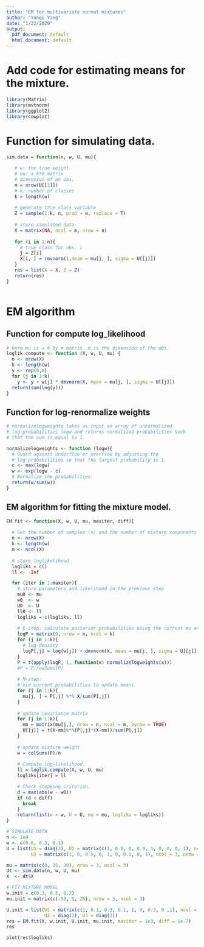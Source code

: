 ```yaml
---
title: "EM for multivariate normal mixtures"
author: "Yunqi Yang"
date: "1/22/2020"
output:
  pdf_document: default
  html_document: default
---
```


# Add code for estimating means for the mixture. 

```r
library(Matrix)
library(mvtnorm)
library(ggplot2)
library(cowplot)
```


# Function for simulating data.

```r
sim.data = function(n, w, U, mu){

   # w: the true weight
   # mu: a k*m matrix 
   # dimension of an obs. 
   m = nrow(U[[1]])
   # k: number of classes
   k = length(w)
   
   # generate true class variable  
   Z = sample(1:k, n, prob = w, replace = T)  
    
   # store simulated data
   X = matrix(NA, ncol = m, nrow = n)
   
   for (i in 1:n){
     # true class for obs. i 
     j = Z[i]
     X[i, ] = rmvnorm(1,mean = mu[j, ], sigma = U[[j]])
   }
   res = list(X = X, Z = Z)
   return(res)
}
                  
```


# EM algorithm 

## Function for compute log_likelihood

```r

# here mu is a k by m matrix. m is the dimension of the obs. 
loglik.compute <- function (X, w, U, mu) {
  n <- nrow(X)
  k <- length(w)
  y <- rep(0,n)
  for (j in 1:k)
    y <- y + w[j] * dmvnorm(X, mean = mu[j, ], sigma = U[[j]])
  return(sum(log(y)))
}

```


## Function for log-renormalize weights
```r

# normalizelogweights takes as input an array of unnormalized
# log-probabilities logw and returns normalized probabilities such
# that the sum is equal to 1.

normalizelogweights <- function (logw){
  # Guard against underflow or overflow by adjusting the
  # log-probabilities so that the largest probability is 1.
  c <- max(logw)
  w <- exp(logw - c)
  # Normalize the probabilities.
  return(w/sum(w))
}

```



## EM algorithm for fitting the mixture  model.
```r

EM.fit <- function(X, w, U, mu, maxiter, diff){
  
  # Get the number of samples (n) and the number of mixture components (k)
  n <- nrow(X)
  k <- length(w)
  m <- ncol(X)
  
  # store loglikelihood
  logliks = c()
  ll <- -Inf

  for (iter in 1:maxiter){
    # store parameters and likelihood in the previous step 
    mu0 <- mu
    w0  <- w
    U0  <- U
    ll0 <- ll 
    logliks = c(logliks, ll)
  
    # E-step: calculate posterior probabilities using the current mu and sigmas
    logP = matrix(0, nrow = n, ncol = k)
    for (j in 1:k){
      # log-density 
      logP[,j] = log(w[j]) + dmvnorm(X, mean = mu[j, ], sigma = U[[j]], log = TRUE)
    }
    P = t(apply(logP, 1, function(x) normalizelogweights(x)))
    #P = P/rowSums(P)   
  
    # M-step: 
    # use current probabilities to update means
    for (j in 1:k){
      mu[j, ] = P[,j] %*% X/sum(P[,j])
    }
    
    # update covariance matrix 
    for (j in 1:k){
      mm = matrix(mu[j,], nrow = n, ncol = m, byrow = TRUE)
      U[[j]] = t(X-mm)%*%(P[,j]*(X-mm))/sum(P[,j])
    }
  
    # update mixture weight
    w = colSums(P)/n
    
    # Compute log-likelihood.
    ll = loglik.compute(X, w, U, mu)
    logliks[iter] = ll

    # Check stopping criterion.
    d = max(abs(w - w0))
    if (d < diff)
      break
    }
    return(list(w = w, U = U, mu = mu, logliks = logliks))
}

```


```r

# SIMULATE DATA
n <- 1e4
w <- c(0.6, 0.3, 0.1)
U = list(U1 = diag(3), U2 = matrix(c(1, 0.9, 0, 0.9, 1, 0, 0, 0, 1), ncol = 3, nrow =3),
         U3 = matrix(c(1, 0, 0.5, 0, 1, 0, 0.5, 0, 1), ncol = 3, nrow = 3))

mu = matrix(c(0, 15, 30), nrow = 3, ncol = 3)
dt <- sim.data(n, w, U, mu)
X  <- dt$X

```


```r

# FIT MIXTURE MODEL
w.init = c(0.3, 0.5, 0.2)
mu.init = matrix(c(-50, 5, 25), nrow = 3, ncol = 3)

U.init = list(U1 = matrix(c(1, 0.1, 0.3, 0.1, 1, 0, 0.3, 0 ,1), ncol = 3, nrow =3), 
              U2 = diag(3), U3 = diag(3))
res = EM.fit(X, w.init, U.init, mu.init, maxiter = 1e3, diff = 1e-7)
res
```

```r

plot(res$logliks)

```








